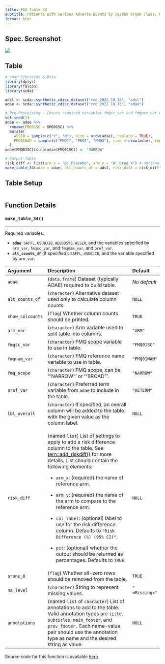 ```yaml
---
title: FDA Table 34
subtitle: Patients With Serious Adverse Events by System Organ Class, FDA Medical Query (Narrow), and Preferred Term, Safety Population, Pooled Analysis (or Trial X)
format: html
---
```


::: panel-tabset
## Spec. Screenshot

![](../assets/images/screenshots/table_34.png){fig-align="center"}

## Table

```r
# Load Libraries & Data
library(dplyr)
library(falcon)
library(scda)

adsl <- scda::synthetic_cdisc_dataset("rcd_2022_10_13", "adsl")
adae <- scda::synthetic_cdisc_dataset("rcd_2022_10_13", "adae")

# Pre-Processing - Ensure required variables fmqsc_var and fmqnam_var exist in adae
set.seed(1)
adae <- adae %>%
  rename(FMQ01SC = SMQ01SC) %>%
  mutate(
    AESER = sample(c("Y", "N"), size = nrow(adae), replace = TRUE),
    FMQ01NAM = sample(c("FMQ1", "FMQ2", "FMQ3"), size = nrow(adae), replace = TRUE)
  )
adae$FMQ01SC[is.na(adae$FMQ01SC)] <- "NARROW"

# Output Table
risk_diff <- list(arm_x = "B: Placebo", arm_y = "A: Drug X") # optional
make_table_34(adae = adae, alt_counts_df = adsl, risk_diff = risk_diff)
```

## Table Setup

```r
```

## Function Details

### `make_table_34()`

------------------------------------------------------------------------

Required variables:

-   **`adae`**: `SAFFL`, `USUBJID`, `AEBODSYS`, `AESER`, and the variables specified by `arm_var`, `fmqsc_var`, and `fmqnam_var`, and `pref_var`.
-   **`alt_counts_df`** (if specified): `SAFFL`, `USUBJID`, and the variable specified by `arm_var`.

+------------------+--------------------------------------------------------------------------------------------------------------------------------------------------------------------------------------------------------------------------------------------------------------+----------------+
| Argument         | Description                                                                                                                                                                                                                                                  | Default        |
+:=================+:=============================================================================================================================================================================================================================================================+:===============+
| `adae`           | (`data.frame`) Dataset (typically ADAE) required to build table.                                                                                                                                                                                             | *No default*   |
+------------------+--------------------------------------------------------------------------------------------------------------------------------------------------------------------------------------------------------------------------------------------------------------+----------------+
| `alt_counts_df`  | (`character`) Alternative dataset used only to calculate column counts.                                                                                                                                                                                      | `NULL`         |
+------------------+--------------------------------------------------------------------------------------------------------------------------------------------------------------------------------------------------------------------------------------------------------------+----------------+
| `show_colcounts` | (`flag`) Whether column counts should be printed.                                                                                                                                                                                                            | `TRUE`         |
+------------------+--------------------------------------------------------------------------------------------------------------------------------------------------------------------------------------------------------------------------------------------------------------+----------------+
| `arm_var`        | (`character`) Arm variable used to split table into columns.                                                                                                                                                                                                 | `"ARM"`        |
+------------------+--------------------------------------------------------------------------------------------------------------------------------------------------------------------------------------------------------------------------------------------------------------+----------------+
| `fmqsc_var`      | (`character`) FMQ scope variable to use in table.                                                                                                                                                                                                            | `"FMQ01SC"`    |
+------------------+--------------------------------------------------------------------------------------------------------------------------------------------------------------------------------------------------------------------------------------------------------------+----------------+
| `fmqnam_var`     | (`character`) FMQ reference name variable to use in table.                                                                                                                                                                                                   | `"FMQ01NAM"`   |
+------------------+--------------------------------------------------------------------------------------------------------------------------------------------------------------------------------------------------------------------------------------------------------------+----------------+
| `fmq_scope`      | (`character`) FMQ scope, can be '"NARROW"' or '"BROAD"'.                                                                                                                                                                                                     | `"NARROW"`     |
+------------------+--------------------------------------------------------------------------------------------------------------------------------------------------------------------------------------------------------------------------------------------------------------+----------------+
| `pref_var`       | (`character`) Preferred term variable from `adae` to include in the table.                                                                                                                                                                                   | `"AETERM"`     |
+------------------+--------------------------------------------------------------------------------------------------------------------------------------------------------------------------------------------------------------------------------------------------------------+----------------+
| `lbl_overall`    | (`character`) If specified, an overall column will be added to the table with the given value as the column label.                                                                                                                                           | `NULL`         |
+------------------+--------------------------------------------------------------------------------------------------------------------------------------------------------------------------------------------------------------------------------------------------------------+----------------+
| `risk_diff`      | (named `list`) List of settings to apply to add a risk difference column to the table. See [tern::add_riskdiff()](https://insightsengineering.github.io/tern/main/reference/add_riskdiff.html) for more details. List should contain the following elements: | `NULL`         |
|                  |                                                                                                                                                                                                                                                              |                |
|                  | -   `arm_x`: (required) the name of reference arm.                                                                                                                                                                                                           |                |
|                  |                                                                                                                                                                                                                                                              |                |
|                  | -   `arm_y`: (required) the name of the arm to compare to the reference arm.                                                                                                                                                                                 |                |
|                  |                                                                                                                                                                                                                                                              |                |
|                  | -   `col_label`: (optional) label to use for the risk difference column. Defaults to `"Risk Difference (%) (95% CI)"`.                                                                                                                                       |                |
|                  |                                                                                                                                                                                                                                                              |                |
|                  | -   `pct`: (optional) whether the output should be returned as percentages. Defaults to `TRUE`.                                                                                                                                                              |                |
+------------------+--------------------------------------------------------------------------------------------------------------------------------------------------------------------------------------------------------------------------------------------------------------+----------------+
| `prune_0`        | (`flag`) Whether all-zero rows should be removed from the table.                                                                                                                                                                                             | `TRUE`         |
+------------------+--------------------------------------------------------------------------------------------------------------------------------------------------------------------------------------------------------------------------------------------------------------+----------------+
| `na_level`       | (`character`) String to represent missing values.                                                                                                                                                                                                            | `"<Missing>"`  |
+------------------+--------------------------------------------------------------------------------------------------------------------------------------------------------------------------------------------------------------------------------------------------------------+----------------+
| `annotations`    | (named `list` of `character`) List of annotations to add to the table. Valid annotation types are `title`, `subtitles`, `main_footer`, and `prov_footer.` Each name-value pair should use the annotation type as name and the desired string as value.       | `NULL`         |
+------------------+--------------------------------------------------------------------------------------------------------------------------------------------------------------------------------------------------------------------------------------------------------------+----------------+

Source code for this function is available [here](https://github.com/pharmaverse/falcon/blob/main/R/fda-table_34.R).
:::


